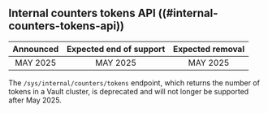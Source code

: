 ## Internal counters tokens API ((#internal-counters-tokens-api))

| Announced | Expected end of support | Expected removal |
| :-------: | :---------------------: | :--------------: |
| MAY 2025  | MAY 2025                | MAY 2025

The `/sys/internal/counters/tokens` endpoint, which returns the number of tokens 
in a Vault cluster, is deprecated and will not longer be supported after May 2025.